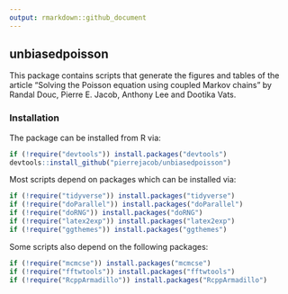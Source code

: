 ```yaml
---
output: rmarkdown::github_document
---
```



## unbiasedpoisson

This package contains scripts that generate
the figures and tables of the article 
"Solving the Poisson equation using coupled Markov chains"
by Randal Douc, Pierre E. Jacob, Anthony Lee and Dootika Vats.

### Installation

The package can be installed from R via:
```r
if (!require("devtools")) install.packages("devtools")
devtools::install_github("pierrejacob/unbiasedpoisson")
```

Most scripts depend on packages which can be installed via:
```r
if (!require("tidyverse")) install.packages("tidyverse")
if (!require("doParallel")) install.packages("doParallel")
if (!require("doRNG")) install.packages("doRNG")
if (!require("latex2exp")) install.packages("latex2exp")
if (!require("ggthemes")) install.packages("ggthemes")
```

Some scripts also depend on the following packages:
```r
if (!require("mcmcse")) install.packages("mcmcse")
if (!require("fftwtools")) install.packages("fftwtools")
if (!require("RcppArmadillo")) install.packages("RcppArmadillo")
```

